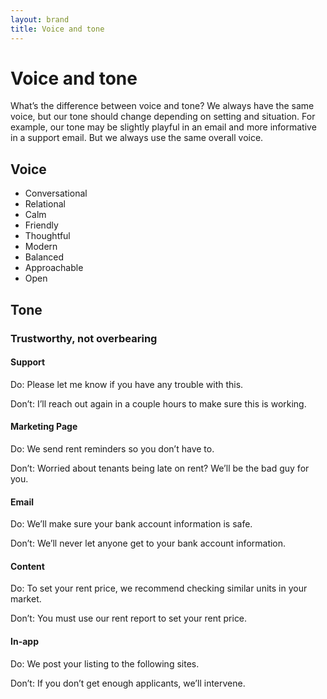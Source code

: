 ```yaml
---
layout: brand
title: Voice and tone
---
```


# Voice and tone

What’s the difference between voice and tone? We always have the same voice, but our tone should change depending on setting and situation. For example, our tone may be slightly playful in an email and more informative in a support email. But we always use the same overall voice.

## Voice

- Conversational
- Relational
- Calm
- Friendly
- Thoughtful
- Modern
- Balanced
- Approachable
- Open

## Tone

### Trustworthy, not overbearing

#### Support

Do: Please let me know if you have any trouble with this.

Don’t: I’ll reach out again in a couple hours to make sure this is working.

#### Marketing Page

Do: We send rent reminders so you don’t have to.

Don’t: Worried about tenants being late on rent? We’ll be the bad guy for you.

#### Email

Do: We’ll make sure your bank account information is safe.

Don’t: We’ll never let anyone get to your bank account information.

#### Content

Do: To set your rent price, we recommend checking similar units in your market.

Don’t: You must use our rent report to set your rent price.

#### In-app

Do: We post your listing to the following sites.

Don’t: If you don’t get enough applicants, we’ll intervene.

